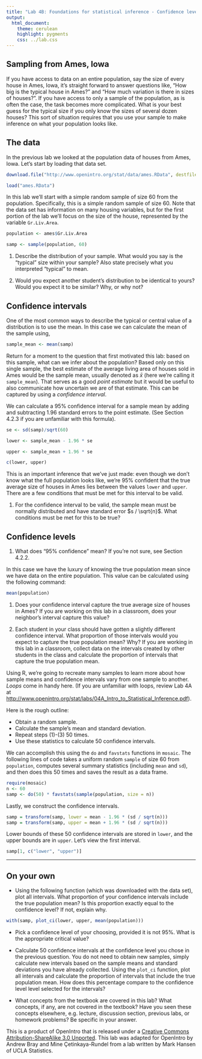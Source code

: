 ```yaml
---
title: "Lab 4B: Foundations for statistical inference - Confidence levels"
output:
  html_document:
    theme: cerulean
    highlight: pygments
    css: ../lab.css
---
```


## Sampling from Ames, Iowa

If you have access to data on an entire population, say the size of every house in Ames, Iowa, it's straight forward to answer questions like, "How big is the typical house in Ames?" and "How much variation is there in sizes of houses?". If you have access to only a sample of the population, as is often the case, the task becomes more complicated. What is your best guess for the typical size if you only know the sizes of several dozen houses? This sort of situation requires that you use your sample to make inference on what your population looks like.

## The data

In the previous lab we looked at the population data of houses from Ames, Iowa. Let's start by loading that data set.

```r
download.file("http://www.openintro.org/stat/data/ames.RData", destfile = "ames.RData")

load("ames.RData")
```

In this lab we'll start with a simple random sample of size 60 from the population. Specifically, this is a simple random sample of size 60. Note that the data set has information on many housing variables, but for the first portion of the lab we'll focus on the size of the house, represented by the variable `Gr.Liv.Area`.

```r
population <- ames$Gr.Liv.Area

samp <- sample(population, 60)
```

1. Describe the distribution of your sample. What would you say is the "typical" size within your sample? Also state precisely what you interpreted "typical" to mean.

1. Would you expect another student's distribution to be identical to yours? Would you expect it to be similar? Why, or why not?

## Confidence intervals

One of the most common ways to describe the typical or central value of a distribution is to use the mean. In this case we can calculate the mean of the sample using,

```r
sample_mean <- mean(samp)
```

Return for a moment to the question that first motivated this lab: based on this sample, what can we infer about the population? Based only on this single sample, the best estimate of the average living area of houses sold in Ames would be the sample mean, usually denoted as $\bar{x}$ (here we're calling it `sample_mean`). That serves as a good *point estimate* but it would be useful to also communicate how uncertain we are of that estimate. This can be captured by using a *confidence interval*.

We can calculate a 95% confidence interval for a sample mean by adding and subtracting 1.96 standard errors to the point estimate. (See Section 4.2.3 if you are unfamiliar with this formula).

```r
se <- sd(samp)/sqrt(60)

lower <- sample_mean - 1.96 * se

upper <- sample_mean + 1.96 * se

c(lower, upper)
```

This is an important inference that we've just made: even though we don't know what the full population looks like, we're 95% confident that the true average size of houses in Ames lies between the values `lower` and `upper`. There are a few conditions that must be met for this interval to be valid.

1. For the confidence interval to be valid, the sample mean must be normally distributed and have standard error $s / \sqrt{n}$. What conditions must be met for this to be true?

## Confidence levels

1. What does "95% confidence" mean? If you're not sure, see Section 4.2.2.

In this case we have the luxury of knowing the true population mean since we have data on the entire population. This value can be calculated using the following command:

```r
mean(population)
```

1. Does your confidence interval capture the true average size of houses in Ames? If you are working on this lab in a classroom, does your neighbor's interval capture this value? 

1. Each student in your class should have gotten a slightly different confidence interval. What proportion of those intervals would you expect to capture the true population mean? Why? If you are working in this lab in a classroom, collect data on the intervals created by other students in the class and calculate the proportion of intervals that capture the true population mean.

Using R, we're going to recreate many samples to learn more about how sample means and confidence intervals vary from one sample to another. *Loops* come in handy here. (If you are unfamiliar with loops, review Lab 4A at [http://www.openintro.org/stat/labs/04A_Intro_to_Statistical_Inference.pdf](http://www.openintro.org/stat/labs/04A_Intro_to_Statistical_Inference.pdf)).

Here is the rough outline:

* Obtain a random sample.
* Calculate the sample's mean and standard deviation.
* Repeat steps (1)-(3) 50 times.
* Use these statistics to calculate 50 confidence intervals.

We can accomplish this using the `do` and `favstats` functions in `mosaic`. The following lines of code takes a uniform random `sample` of size 60 from `population`, computes several summary statistics (including `mean` and `sd`), and then does this 50 times and saves the result as a data frame. 

```r
require(mosaic)
n <- 60
samp <- do(50) * favstats(sample(population, size = n))
```

Lastly, we construct the confidence intervals.

```r
samp = transform(samp, lower = mean - 1.96 * (sd / sqrt(n)))
samp = transform(samp, upper = mean + 1.96 * (sd / sqrt(n)))
```

Lower bounds of these 50 confidence intervals are stored in `lower`, and the upper bounds are in `upper`. Let's view the first interval.

```r
samp[1, c("lower", "upper")]
```

* * *

## On your own

-   Using the following function (which was downloaded with the data set), plot all intervals. What proportion of your confidence intervals include the true population mean? Is this proportion exactly equal to the confidence level? If not, explain why.

```r
with(samp, plot_ci(lower, upper, mean(population)))
```

-   Pick a confidence level of your choosing, provided it is not 95%. What is the appropriate critical value?

-   Calculate 50 confidence intervals at the confidence level you chose in the previous question. You do not need to obtain new samples, simply calculate new intervals based on the sample means and standard deviations you have already collected. Using the `plot_ci` function, plot all intervals and calculate the proportion of intervals that include the true population mean. How does this percentage compare to the confidence level level selected for the intervals?

-   What concepts from the textbook are covered in this lab?  What concepts, if any, are not covered in the textbook?  Have you seen these concepts elsewhere, e.g. lecture, discussion section, previous labs, or homework problems?  Be specific in your answer.

<div id="license">
This is a product of OpenIntro that is released under a [Creative Commons Attribution-ShareAlike 3.0 Unported](http://creativecommons.org/licenses/by-sa/3.0). This lab was adapted for OpenIntro by Andrew Bray and Mine &Ccedil;etinkaya-Rundel from a lab written by Mark Hansen of UCLA Statistics.
</div>